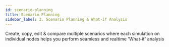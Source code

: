 ```yaml
---
id: scenario-planning
title: Scenario Planning
sidebar_label: 2. Scenario Planning & What-if Analysis
---
```


Create, copy, edit & compare multiple scenarios where each simulation on individual nodes helps you perform seamless and realtime 'What-if' analysis

<Vimeo
    video="https://player.vimeo.com/video/439241500"
    responsive={true}
/>